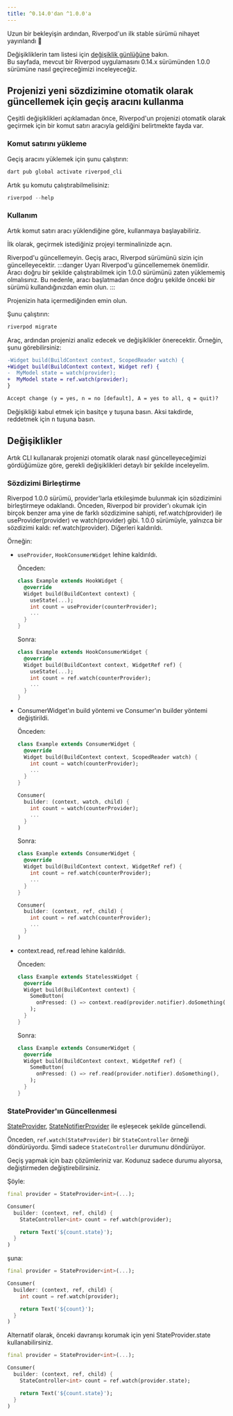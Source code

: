 ```yaml
---
title: ^0.14.0'dan ^1.0.0'a
---
```


Uzun bir bekleyişin ardından, Riverpod'un ilk stable sürümü nihayet yayınlandı 👏

Değişikliklerin tam listesi için [değişiklik günlüğüne](https://pub.dev/packages/flutter_riverpod/changelog#100) bakın.  
Bu sayfada, mevcut bir Riverpod uygulamasını 0.14.x sürümünden 1.0.0 sürümüne nasıl geçireceğimizi inceleyeceğiz.

## Projenizi yeni sözdizimine otomatik olarak güncellemek için geçiş aracını kullanma

Çeşitli değişiklikleri açıklamadan önce, Riverpod'un projenizi otomatik olarak geçirmek için bir komut satırı aracıyla geldiğini belirtmekte fayda var.

### Komut satırını yükleme

Geçiş aracını yüklemek için şunu çalıştırın:

```sh
dart pub global activate riverpod_cli
```

Artık şu komutu çalıştırabilmelisiniz:

```dart
riverpod --help
```

### Kullanım
Artık komut satırı aracı yüklendiğine göre, kullanmaya başlayabiliriz.

İlk olarak, geçirmek istediğiniz projeyi terminalinizde açın.

Riverpod'u güncellemeyin.
Geçiş aracı, Riverpod sürümünü sizin için güncelleyecektir.
:::danger Uyarı
Riverpod'u güncellememek önemlidir.
Aracı doğru bir şekilde çalıştırabilmek için 1.0.0 sürümünü zaten yüklememiş olmalısınız.
Bu nedenle, aracı başlatmadan önce doğru şekilde önceki bir sürümü kullandığınızdan emin olun.
:::

Projenizin hata içermediğinden emin olun.

Şunu çalıştırın:
  ```sh
  riverpod migrate
  ```

Araç, ardından projenizi analiz edecek ve değişiklikler önerecektir. Örneğin, şunu görebilirsiniz:

```diff
-Widget build(BuildContext context, ScopedReader watch) {
+Widget build(BuildContext context, Widget ref) {
-  MyModel state = watch(provider);
+  MyModel state = ref.watch(provider);
}

Accept change (y = yes, n = no [default], A = yes to all, q = quit)?
```

Değişikliği kabul etmek için basitçe <kbd>y</kbd> tuşuna basın. Aksi takdirde, reddetmek için <kbd>n</kbd> tuşuna basın.

## Değişiklikler

Artık CLI kullanarak projenizi otomatik olarak nasıl güncelleyeceğimizi gördüğümüze göre, gerekli değişiklikleri detaylı bir şekilde inceleyelim.

### Sözdizimi Birleştirme

Riverpod 1.0.0 sürümü, provider'larla etkileşimde bulunmak için sözdizimini birleştirmeye odaklandı.
Önceden, Riverpod bir provider'ı okumak için birçok benzer ama yine de farklı sözdizimine sahipti, ref.watch(provider) ile useProvider(provider) ve watch(provider) gibi.
1.0.0 sürümüyle, yalnızca bir sözdizimi kaldı: ref.watch(provider). Diğerleri kaldırıldı.

Örneğin:

- `useProvider`, `HookConsumerWidget` lehine kaldırıldı.

  Önceden:

  ```dart
  class Example extends HookWidget {
    @override
    Widget build(BuildContext context) {
      useState(...);
      int count = useProvider(counterProvider);
      ...
    }
  }
  ```

  Sonra:

  ```dart
  class Example extends HookConsumerWidget {
    @override
    Widget build(BuildContext context, WidgetRef ref) {
      useState(...);
      int count = ref.watch(counterProvider);
      ...
    }
  }
  ```

- ConsumerWidget'ın build yöntemi ve Consumer'ın builder yöntemi değiştirildi.

  Önceden:

  ```dart
  class Example extends ConsumerWidget {
    @override
    Widget build(BuildContext context, ScopedReader watch) {
      int count = watch(counterProvider);
      ...
    }
  }

  Consumer(
    builder: (context, watch, child) {
      int count = watch(counterProvider);
      ...
    }
  )
  ```

  Sonra:

  ```dart
  class Example extends ConsumerWidget {
    @override
    Widget build(BuildContext context, WidgetRef ref) {
      int count = ref.watch(counterProvider);
      ...
    }
  }

  Consumer(
    builder: (context, ref, child) {
      int count = ref.watch(counterProvider);
      ...
    }
  )
  ```

- context.read, ref.read lehine kaldırıldı.

  Önceden:

  ```dart
  class Example extends StatelessWidget {
    @override
    Widget build(BuildContext context) {
      SomeButton(
        onPressed: () => context.read(provider.notifier).doSomething(),
      );
    }
  }
  ```

  Sonra:

  ```dart
  class Example extends ConsumerWidget {
    @override
    Widget build(BuildContext context, WidgetRef ref) {
      SomeButton(
        onPressed: () => ref.read(provider.notifier).doSomething(),
      );
    }
  }
  ```

### StateProvider'ın Güncellenmesi

[StateProvider], [StateNotifierProvider] ile eşleşecek şekilde güncellendi.

Önceden, `ref.watch(StateProvider)` bir `StateController` örneği döndürüyordu. Şimdi sadece `StateController` durumunu döndürüyor.

Geçiş yapmak için bazı çözümleriniz var.
Kodunuz sadece durumu alıyorsa, değiştirmeden değiştirebilirsiniz.

Şöyle:

```dart
final provider = StateProvider<int>(...);

Consumer(
  builder: (context, ref, child) {
    StateController<int> count = ref.watch(provider);

    return Text('${count.state}');
  }
)
```

şuna:

```dart
final provider = StateProvider<int>(...);

Consumer(
  builder: (context, ref, child) {
    int count = ref.watch(provider);

    return Text('${count}');
  }
)
```
Alternatif olarak, önceki davranışı korumak için yeni StateProvider.state kullanabilirsiniz.

```dart
final provider = StateProvider<int>(...);

Consumer(
  builder: (context, ref, child) {
    StateController<int> count = ref.watch(provider.state);

    return Text('${count.state}');
  }
)
```

[statenotifierprovider]: https://pub.dev/documentation/hooks_riverpod/3.0.0-dev.17/legacy/StateNotifierProvider-class.html
[stateprovider]: https://pub.dev/documentation/hooks_riverpod/3.0.0-dev.17/legacy/StateProvider-class.html
[statenotifier]: https://pub.dev/documentation/state_notifier/latest/state_notifier/StateNotifier-class.html
